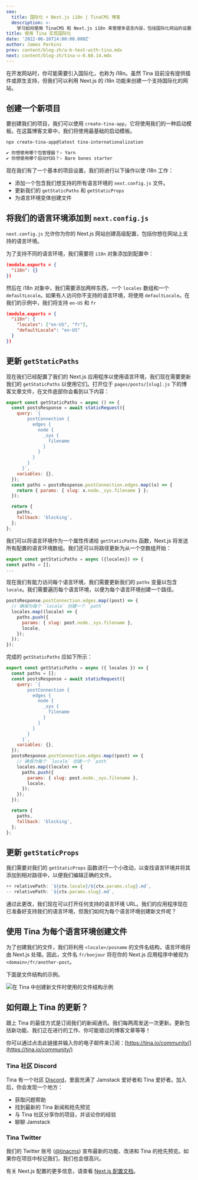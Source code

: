 ```yaml
---
seo:
  title: 国际化 + Next.js i18n | TinaCMS 博客
  description: >-
    学习如何使用 TinaCMS 和 Next.js i18n 来管理多语言内容，包括国际化网站的设置技巧和最佳实践。
title: 使用 Tina 实现国际化
date: '2022-06-16T14:00:00.000Z'
author: James Perkins
prev: content/blog-zh/a-b-test-with-tina.mdx
next: content/blog-zh/tina-v-0.68.14.mdx
---
```


在开发网站时，你可能需要引入国际化，也称为 i18n。虽然 Tina 目前没有提供插件或原生支持，但我们可以利用 Next.js 的 i18n 功能来创建一个支持国际化的网站。

## 创建一个新项目

要创建我们的项目，我们可以使用 `create-tina-app`，它将使用我们的一种启动模板。在这篇博客文章中，我们将使用最基础的启动模板。

```bash
npx create-tina-app@latest tina-internationalization

✔ 你想使用哪个包管理器？› Yarn
✔ 你想使用哪个启动代码？› Bare bones starter
```

现在我们有了一个基本的项目设置，我们将进行以下操作以使 i18n 工作：

* 添加一个包含我们想支持的所有语言环境的 `next.config.js` 文件。
* 更新我们的 `getStaticPaths` 和 `getStaticProps`
* 为语言环境变体创建文件

## 将我们的语言环境添加到 `next.config.js`

`next.config.js` 允许你为你的 Next.js 网站创建高级配置，包括你想在网站上支持的语言环境。

为了支持不同的语言环境，我们需要将 `i18n` 对象添加到配置中：

```json
(module.exports = {
  "i18n": {}
})
```

然后在 i18n 对象中，我们需要添加两样东西，一个 `locales` 数组和一个 `defaultLocale`。如果有人访问你不支持的语言环境，将使用 `defaultLocale`。在我们的示例中，我们将支持 `en-US` 和 `fr`

```json
(module.exports = {
  "i18n": {
    "locales": ["en-US", "fr"],
    "defaultLocale": "en-US"
  }
})
```

## 更新 `getStaticPaths`

现在我们已经配置了我们的 Next.js 应用程序以使用语言环境，我们现在需要更新我们的 `getStaticPaths` 以使用它们。打开位于 `pages/posts/[slug].js` 下的博客文章文件，在文件底部你会看到以下内容：

```jsx
export const getStaticPaths = async () => {
  const postsResponse = await staticRequest({
    query: `{
        postConnection {
          edges {
            node {
              _sys {
                filename
              }
            }
          }
        }
      }`,
    variables: {},
  });
  const paths = postsResponse.postConnection.edges.map((x) => {
    return { params: { slug: x.node._sys.filename } };
  });

  return {
    paths,
    fallback: 'blocking',
  };
};
```

我们可以将语言环境作为一个属性传递给 `getStaticPaths` 函数，Next.js 将发送所有配置的语言环境数组。我们还可以将路径更新为从一个空数组开始：

```jsx
export const getStaticPaths = async ({locales}) => {
const paths = [];
...
```

现在我们有能力访问每个语言环境，我们需要更新我们的 `paths` 变量以包含 `locale`。我们需要遍历每个语言环境，以便为每个语言环境创建一个路径。

```jsx
postsResponse.postConnection.edges.map((post) => {
  // 确保为每个 `locale` 创建一个 `path`
  locales.map((locale) => {
    paths.push({
      params: { slug: post.node._sys.filename },
      locale,
    });
  });
});
```

完成的 `getStaticPaths` 应如下所示：

```jsx
export const getStaticPaths = async ({ locales }) => {
  const paths = [];
  const postsResponse = await staticRequest({
    query: `{
        postConnection {
          edges {
            node {
              _sys {
                filename
              }
            }
          }
        }
      }`,
    variables: {},
  });
  postsResponse.postConnection.edges.map((post) => {
    // 确保为每个 `locale` 创建一个 `path`
    locales.map((locale) => {
      paths.push({
        params: { slug: post.node._sys.filename },
        locale,
      });
    });
  });

  return {
    paths,
    fallback: 'blocking',
  };
};
```

## 更新 `getStaticProps`

我们需要对我们的 `getStaticProps` 函数进行一个小改动，以查找语言环境并将其添加到相对路径中，以便我们编辑正确的文件。

```jsx
++ relativePath: `${ctx.locale}/${ctx.params.slug}.md`,
-- relativePath: `${ctx.params.slug}.md`,
```

通过此更改，我们现在可以打开任何支持的语言环境 URL。我们的应用程序现在已准备好支持我们的语言环境，但我们如何为每个语言环境创建新文件呢？

## 使用 Tina 为每个语言环境创建文件

为了创建我们的文件，我们将利用 `<locale>/posname` 的文件名结构，语言环境将由 Next.js 处理。因此，文件名 `fr/bonjour` 将在你的 Next.js 应用程序中被视为 `<domain>/fr/another-post`。

下面是文件结构的示例。

![在 Tina 中创建新文件时使用的文件结构示例](/img/blog/i18n/test-blog-post.png)

## 如何跟上 Tina 的更新？

跟上 Tina 的最佳方式是订阅我们的新闻通讯。我们每两周发送一次更新。更新包括新功能、我们正在进行的工作、你可能错过的博客文章等等！

你可以通过点击此链接并输入你的电子邮件来订阅：[https://tina.io/community/](https://tina.io/community/)

### Tina 社区 Discord

Tina 有一个社区 [Discord](https://discord.com/invite/zumN63Ybpf)，里面充满了 Jamstack 爱好者和 Tina 爱好者。加入后，你会发现一个地方：

* 获取问题帮助
* 找到最新的 Tina 新闻和抢先预览
* 与 Tina 社区分享你的项目，并谈论你的经验
* 聊聊 Jamstack

### Tina Twitter

我们的 Twitter 账号 ([@tinacms](https://twitter.com/tinacms)) 宣布最新的功能、改进和 Tina 的抢先预览。如果你在项目中标记我们，我们也会很高兴。

有关 Next.js 配置的更多信息，请查看 [Next.js 配置文档](https://nextjs.org/docs/app/api-reference/next-config-js)。